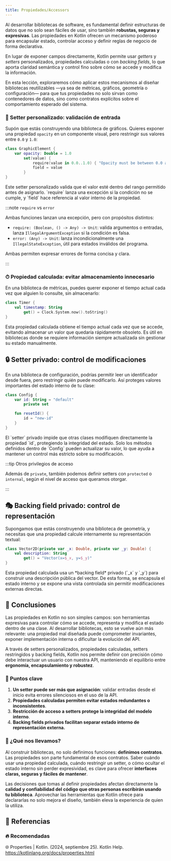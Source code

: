 ```yaml
---
title: Propiedades/Accessors
---
```


<ReadingTime />

Al desarrollar bibliotecas de software, es fundamental definir estructuras de datos que no solo sean fáciles de usar, sino también **robustas, seguras y expresivas**. Las propiedades en Kotlin ofrecen un mecanismo poderoso para encapsular estado, controlar acceso y definir reglas de negocio de forma declarativa.

En lugar de exponer campos directamente, Kotlin permite usar *getters* y *setters* personalizados, propiedades calculadas o con *backing fields*, lo que aporta claridad semántica y control fino sobre cómo se accede y modifica la información.

En esta lección, exploraremos cómo aplicar estos mecanismos al diseñar bibliotecas reutilizables —ya sea de métricas, gráficos, geometría o configuración— para que tus propiedades no solo sirvan como contenedores de datos, sino como contratos explícitos sobre el comportamiento esperado del sistema.

### 🧪 Setter personalizado: validación de entrada

Supón que estás construyendo una biblioteca de gráficos. Quieres exponer una propiedad `opacity` en un componente visual, pero restringir sus valores entre `0.0` y `1.0`:

```kotlin
class GraphicElement {
    var opacity: Double = 1.0
        set(value) {
            require(value in 0.0..1.0) { "Opacity must be between 0.0 and 1.0" }
            field = value
        }
}
```

<Explanation>
    Este setter personalizado valida que el valor esté dentro del rango permitido antes de asignarlo.  
    `require` lanza una excepción si la condición no se cumple, y `field` hace referencia al valor interno de la propiedad.
</Explanation>

:::note `require` vs `error`

Ambas funciones lanzan una excepción, pero con propósitos distintos:

- `require: (Boolean, () -> Any) -> Unit`: valida argumentos o entradas, lanza `IllegalArgumentException` si la condición es falsa.
- `error: (Any) -> Unit`: lanza incondicionalmente una `IllegalStateException`, útil para estados inválidos del programa.

Ambas permiten expresar errores de forma concisa y clara.

:::


### ⏱ Propiedad calculada: evitar almacenamiento innecesario

En una biblioteca de métricas, puedes querer exponer el tiempo actual cada vez que alguien lo consulte, sin almacenarlo:

```kotlin
class Timer {
    val timestamp: String
        get() = Clock.System.now().toString()
}
```

<Explanation>
    Esta propiedad calculada obtiene el tiempo actual cada vez que se accede, evitando almacenar un valor que quedaría rápidamente obsoleto.  
    Es útil en bibliotecas donde se requiere información siempre actualizada sin gestionar su estado manualmente.
</Explanation>

## 🔒 Setter privado: control de modificaciones

En una biblioteca de configuración, podrías permitir leer un identificador desde fuera, pero restringir quién puede modificarlo. Así proteges valores importantes del estado interno de tu clase:

```kotlin
class Config {
    var id: String = "default"
        private set

    fun resetId() {
        id = "new-id"
    }
}
```

<Explanation>
    El `setter` privado impide que otras clases modifiquen directamente la propiedad `id`, protegiendo la integridad del estado.  
    Solo los métodos definidos dentro de `Config` pueden actualizar su valor, lo que ayuda a mantener un control más estricto sobre su modificación.
</Explanation>

:::tip Otros privilegios de acceso

Además de `private`, también podemos definir setters con `protected` o `internal`, según el nivel de acceso que queramos otorgar.

:::

## 🎭 Backing field privado: control de representación

Supongamos que estás construyendo una biblioteca de geometría, y necesitas que una propiedad calcule internamente su representación textual:

```kotlin
class Vector2D(private var _x: Double, private var _y: Double) {
    val description: String
        get() = "Vector(x=$_x, y=$_y)"
}
```

<Explanation>
    Esta propiedad calculada usa un *backing field* privado (`_x` y `_y`) para construir una descripción pública del vector.  
    De esta forma, se encapsula el estado interno y se expone una vista controlada sin permitir modificaciones externas directas.
</Explanation>

## 🎯 Conclusiones

Las propiedades en Kotlin no son simples campos: son herramientas expresivas para controlar cómo se accede, representa y modifica el estado dentro de una clase. Al desarrollar bibliotecas, esto se vuelve aún más relevante: una propiedad mal diseñada puede comprometer invariantes, exponer implementación interna o dificultar la evolución del API.

A través de setters personalizados, propiedades calculadas, setters restringidos y backing fields, Kotlin nos permite definir con precisión cómo debe interactuar un usuario con nuestra API, manteniendo el equilibrio entre **ergonomía, encapsulamiento y robustez**.

### 🔑 Puntos clave

1. **Un setter puede ser más que asignación**: validar entradas desde el inicio evita errores silenciosos en el uso de la API.
2. **Propiedades calculadas permiten evitar estados redundantes o inconsistentes**.
3. **Restricción de acceso a setters protege la integridad del modelo interno**.
4. **Backing fields privados facilitan separar estado interno de representación externa.**

### 🧰 ¿Qué nos llevamos?

Al construir bibliotecas, no solo definimos funciones: **definimos contratos**. Las propiedades son parte fundamental de esos contratos. Saber cuándo usar una propiedad calculada, cuándo restringir un setter, o cómo ocultar el estado interno sin perder expresividad, es clave para ofrecer **interfaces claras, seguras y fáciles de mantener**.

Las decisiones que tomas al definir propiedades afectan directamente la **calidad y confiabilidad del código que otras personas escribirán usando tu biblioteca**. Aprovechar las herramientas que Kotlin ofrece para declararlas no solo mejora el diseño, también eleva la experiencia de quien la utiliza.

<div className="language-card-container">
    <LanguageCard
        logoSrc="https://upload.wikimedia.org/wikipedia/commons/thumb/b/bd/Logo_C_sharp.svg/1200px-Logo_C_sharp.svg.png"
        language="C#"
        link="/docs/intro/properties/csharp"
    />
    <LanguageCard
        logoSrc="https://upload.wikimedia.org/wikipedia/commons/thumb/c/c3/Python-logo-notext.svg/800px-Python-logo-notext.svg.png"
        language="Python"
        link="/docs/intro/properties/python"
    />
    <LanguageCard
        logoSrc="https://upload.wikimedia.org/wikipedia/commons/thumb/7/73/Ruby_logo.svg/240px-Ruby_logo.svg.png"
        language="Ruby"
        link="/docs/intro/properties/ruby"
    />
    <LanguageCard
        logoSrc="https://cdn-icons-png.flaticon.com/512/3984/3984314.png"
        language="Swift"
        link="/docs/intro/properties/swift"
    />
    <LanguageCard
        logoSrc="https://upload.wikimedia.org/wikipedia/commons/thumb/4/4c/Typescript_logo_2020.svg/800px-Typescript_logo_2020.svg.png"
        language="TypeScript"
        link="/docs/intro/properties/typescript"
    />
</div>

## 📖 Referencias

### 🔥 Recomendadas

🌐 Properties | Kotlin. (2024, septiembre 25). Kotlin Help. https://kotlinlang.org/docs/properties.html
